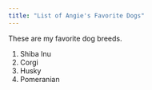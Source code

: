 ```yaml
---
title: "List of Angie's Favorite Dogs"
---
```


These are my favorite dog breeds.

1. Shiba Inu
2. Corgi
3. Husky
4. Pomeranian
